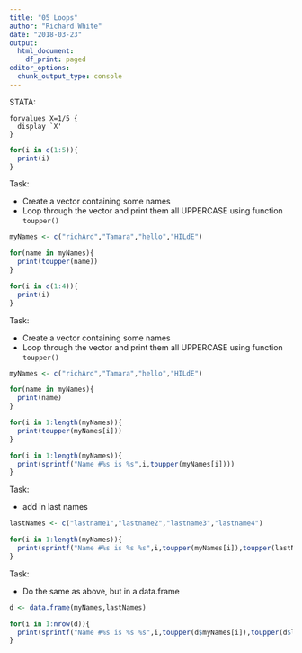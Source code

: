 ```yaml
---
title: "05 Loops"
author: "Richard White"
date: "2018-03-23"
output:
  html_document:
    df_print: paged
editor_options: 
  chunk_output_type: console
---
```


STATA:

```{}
forvalues X=1/5 {
  display `X'
}
```

```r
for(i in c(1:5)){
  print(i)
}
```


Task:

- Create a vector containing some names
- Loop through the vector and print them all UPPERCASE using function `toupper()`

```r
myNames <- c("richArd","Tamara","hello","HILdE")

for(name in myNames){
  print(toupper(name))
}

for(i in c(1:4)){
  print(i)
}


```


Task:

- Create a vector containing some names
- Loop through the vector and print them all UPPERCASE using function `toupper()`

```r
myNames <- c("richArd","Tamara","hello","HILdE")

for(name in myNames){
  print(name)
}

for(i in 1:length(myNames)){
  print(toupper(myNames[i]))
}

for(i in 1:length(myNames)){
  print(sprintf("Name #%s is %s",i,toupper(myNames[i])))
}
```

Task:

- add in last names

```r
lastNames <- c("lastname1","lastname2","lastname3","lastname4")

for(i in 1:length(myNames)){
  print(sprintf("Name #%s is %s %s",i,toupper(myNames[i]),toupper(lastNames[i])))
}
```


Task:

- Do the same as above, but in a data.frame

```r
d <- data.frame(myNames,lastNames)

for(i in 1:nrow(d)){
  print(sprintf("Name #%s is %s %s",i,toupper(d$myNames[i]),toupper(d$lastNames[i])))
}
```










